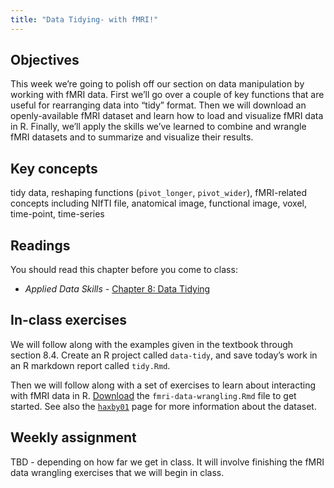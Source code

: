 ```yaml
---
title: "Data Tidying- with fMRI!"
---
```


## Objectives

This week we're going to polish off our section on data manipulation by working with fMRI data. First we'll go over a couple of key functions that are useful for rearranging data into "tidy" format. Then we will download an openly-available fMRI dataset and learn how to load and visualize fMRI data in R. Finally, we'll apply the skills we've learned to combine and wrangle fMRI datasets and to summarize and visualize their results.

::: {.callout-note icon="false"}
## Key concepts

tidy data, reshaping functions (`pivot_longer`, `pivot_wider`), fMRI-related concepts including NIfTI file, anatomical image, functional image, voxel, time-point, time-series
:::

## Readings

You should read this chapter before you come to class:

-   *Applied Data Skills -* [Chapter 8: Data Tidying](https://psyteachr.github.io/ads-v3/08-tidy.html)

## In-class exercises

We will follow along with the examples given in the textbook through section 8.4. Create an R project called `data-tidy`, and save today's work in an R markdown report called `tidy.Rmd`.

Then we will follow along with a set of exercises to learn about interacting with fMRI data in R. [Download](../files/fmri-data-wrangling.Rmd) the `fmri-data-wrangling.Rmd` file to get started. See also the [`haxby01`](../datasets/haxby01.html) page for more information about the dataset.

## Weekly assignment

TBD - depending on how far we get in class. It will involve finishing the fMRI data wrangling exercises that we will begin in class.
